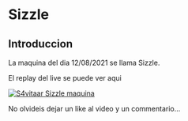 # Sizzle {-}

## Introduccion {-}

La maquina del dia 12/08/2021 se llama Sizzle.

El replay del live se puede ver aqui

[![S4vitaar Sizzle maquina](https://img.youtube.com/vi/nyxEzS55-Aw/0.jpg)](https://www.youtube.com/watch?v=nyxEzS55-Aw)

No olvideis dejar un like al video y un commentario...
